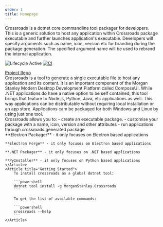 ```yaml
---
order: 1
title: Homepage
---
```


<Hero title="Crossroads">
  Crossroads is a dotnet core commandline tool packager for developers. This is
  a generic solution to host any application within Crossroads package
  executable and further launches application's executable. Developers will
  specify arguments such as name, icon, version etc for branding during the
  package generation. The specified argument name will be used to rebrand the
  internal application.

![Lifecycle Active](https://badgen.net/badge/Lifecycle/Active/green)
[![CI](https://github.com/morganstanley/Crossroads/actions/workflows/continuous-integration.yml/badge.svg)](https://github.com/morganstanley/Crossroads/actions/workflows/continuous-integration.yml)

  <a variant="outlined" href="https://github.com/morganstanley/Crossroads">
    Project Repo
  </a>
</Hero>

<section className="content">
    <Article title="Background">
    Crossroads is a tool to generate a single executable file to host any application and its content. It is an important component of the Morgan Stanley Modern Desktop Development Platform called ComposeUI. While .NET applications do have a native option to be self contained, this tool brings that feature to Node.js, Python, Java, etc applications as well. This way applications can be distributable without requiring local installation or an app store. Applications cam be packaged for both Windows and Linux by using just one tool.
    </Article>
    <Article title="Why Use Crossroads?">
        Crossroads allows you to:
    - create an executable package.
    - customise your package with a name, icon, version and other attributes
    - run applications through crossroads generated package
    </Article>
    <Article title="Alternatives">
    **Electron Packager** - it only focuses on Electron based applications

    **Electron Forge** - it only focuses on Electron based applications

    **.NET Packager** - it only focuses on .NET based applications

    **PyInstaller** - it only focuses on Python based applications
    </Article>
    <Article title="Getting Started">
        To install crossroads as a global dotnet tool:

        ```powershell
        dotnet tool install -g MorganStanley.Crossroads
        ```

        To get the list of available commands:

        ```powershell
        crossroads --help
        ```
    </Article>

</section>
